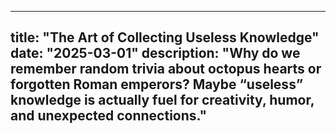 ---

title: "The Art of Collecting Useless Knowledge"
date: "2025-03-01"
description: "Why do we remember random trivia about octopus hearts or forgotten Roman emperors? Maybe “useless” knowledge is actually fuel for creativity, humor, and unexpected connections."
---     